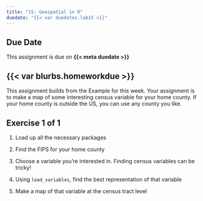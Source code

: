```yaml
---
title: "15: Geospatial in R"
duedate: "{{< var duedates.lab15 >}}"
---
```




::: {.callout-warning}
## Due Date
This assignment is due on **{{< meta duedate >}}**
:::

{{< var blurbs.homeworkdue >}}
---



This assignment builds from the Example for this week. Your assignment is to make a map of some interesting census variable for your home county. If your home county is outside the US, you can use any county you like.


::: {.callout-note}

## Exercise 1 of 1

1. Load up all the necessary packages

2. Find the FIPS for your home county

3. Choose a variable you're interested in. Finding census variables can be tricky!

4. Using `load_variables`, find the best representation of that variable

5. Make a map of that variable at the census tract level

:::
